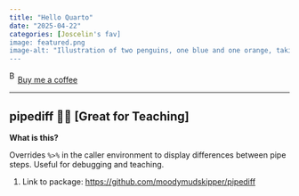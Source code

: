 ```yaml
---
title: "Hello Quarto"
date: "2025-04-22"
categories: [Joscelin's fav]
image: featured.png
image-alt: "Illustration of two penguins, one blue and one orange, taking a selfie with a selfie stick. The moon in the background looks like the Quarto logo."
---
```



<link href="https://fonts.googleapis.com/css?family=Cookie" rel="stylesheet"><a class="bmc-button" target="_blank" href="https://www.buymeacoffee.com/JoscelinRocha">![Buy me a coffee](https://cdn.buymeacoffee.com/buttons/bmc-new-btn-logo.svg){alt="Buy me a coffee" width="15" height="21"}Buy me a coffee</a>

------------------------------------------------------------------------


## pipediff 💯💯 \[Great for Teaching\]

**What is this?**

Overrides `%>%` in the caller environment to display differences between
pipe steps. Useful for debugging and teaching.

1.  Link to package: <https://github.com/moodymudskipper/pipediff>